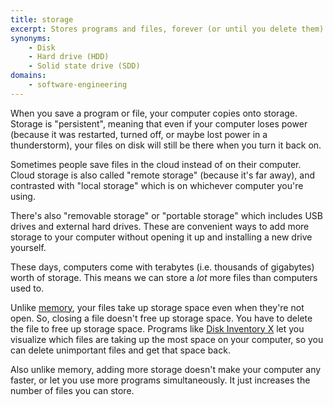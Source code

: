 ```yaml
---
title: storage
excerpt: Stores programs and files, forever (or until you delete them).
synonyms:
    - Disk
    - Hard drive (HDD)
    - Solid state drive (SDD)
domains:
    - software-engineering
---
```


When you save a program or file, your computer copies onto storage. Storage is "persistent", meaning that even if your computer loses power (because it was restarted, turned off, or maybe lost power in a thunderstorm), your files on disk will still be there when you turn it back on.

Sometimes people save files in the cloud instead of on their computer. Cloud storage is also called "remote storage" (because it's far away), and contrasted with "local storage" which is on whichever computer you're using.

There's also "removable storage" or "portable storage" which includes USB drives and external hard drives. These are convenient ways to add more storage to your computer without opening it up and installing a new drive yourself.

These days, computers come with terabytes (i.e. thousands of gigabytes) worth of storage. This means we can store a _lot_ more files than computers used to. 

Unlike [memory](/docs/glossary/memory), your files take up storage space even when they're not open. So, closing a file doesn't free up storage space. You have to delete the file to free up storage space. Programs like [Disk Inventory X](https://www.derlien.com/) let you visualize which files are taking up the most space on your computer, so you can delete unimportant files and get that space back.

Also unlike memory, adding more storage doesn't make your computer any faster, or let you use more programs simultaneously. It just increases the number of files you can store.